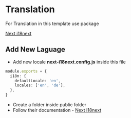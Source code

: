 # Translation

For Translation in this template use package

[Next i18next](https://github.com/i18next/next-i18next)

## Add New Laguage

- Add new locale **next-i18next.config.js** inside this file

```ts
module.exports = {
  i18n: {
    defaultLocale: 'en',
    locales: ['en', 'de'],
  },
}
```

- Create a folder inside public folder
- Follow their documentation - [Next i18next](https://github.com/i18next/next-i18next)
